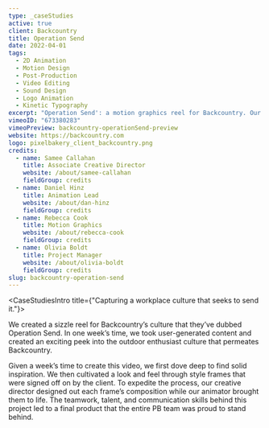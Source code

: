 ```yaml
---
type: _caseStudies
active: true
client: Backcountry
title: Operation Send
date: 2022-04-01
tags:
  - 2D Animation
  - Motion Design
  - Post-Production
  - Video Editing
  - Sound Design
  - Logo Animation
  - Kinetic Typography
excerpt: "Operation Send': a motion graphics reel for Backcountry. Our team's design and animation spotlight the thrill of adventure."
vimeoID: "673380283"
vimeoPreview: backcountry-operationSend-preview
website: https://backcountry.com
logo: pixelbakery_client_backcountry.png
credits:
  - name: Samee Callahan
    title: Associate Creative Director
    website: /about/samee-callahan
    fieldGroup: credits
  - name: Daniel Hinz
    title: Animation Lead
    website: /about/dan-hinz
    fieldGroup: credits
  - name: Rebecca Cook
    title: Motion Graphics
    website: /about/rebecca-cook
    fieldGroup: credits
  - name: Olivia Boldt
    title: Project Manager
    website: /about/olivia-boldt
    fieldGroup: credits
slug: backcountry-operation-send
---
```


<CaseStudiesIntro title={"Capturing a workplace culture that seeks to send it."}>

We created a sizzle reel for Backcountry’s culture that they’ve dubbed Operation Send. In one week’s time, we took user-generated content and created an exciting peek into the outdoor enthusiast culture that permeates Backcountry.

Given a week’s time to create this video, we first dove deep to find solid inspiration. We then cultivated a look and feel through style frames that were signed off on by the client. To expedite the process, our creative director designed out each frame’s composition while our animator brought them to life. The teamwork, talent, and communication skills behind this project led to a final product that the entire PB team was proud to stand behind.

</CaseStudiesIntro>
